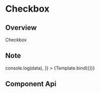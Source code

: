 
<Meta title="Components/Checkbox" component={Checkbox} argTypes={{}} />

# Checkbox

## Overview

Checkbox


## Note

<Canvas>
  <Story
    name="Default"
    args={{
      id: 1,
      hideLabel: false,
      disabled: false,
      onChange: (data) => console.log(data),
    }}
  >
    {Template.bind({})}
  </Story>
</Canvas>

## Component Api

<ArgsTable story="Default" />
